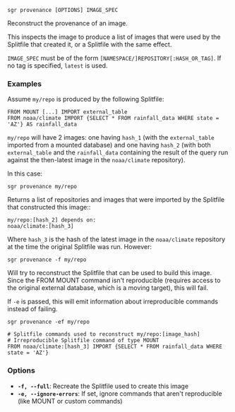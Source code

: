 
```sgr provenance [OPTIONS] IMAGE_SPEC```

Reconstruct the provenance of an image.

This inspects the image to produce a list of images that were used by the Splitfile
that created it, or a Splitfile with the same effect.

``IMAGE_SPEC`` must be of the form ``[NAMESPACE/]REPOSITORY[:HASH_OR_TAG]``.
If no tag is specified, ``latest`` is used.

### Examples

Assume ``my/repo`` is produced by the following Splitfile:

    FROM MOUNT [...] IMPORT external_table
    FROM noaa/climate IMPORT {SELECT * FROM rainfall_data WHERE state = 'AZ'} AS rainfall_data

``my/repo`` will have 2 images: one having ``hash_1`` (with the ``external_table`` imported from a mounted database)
and one having ``hash_2`` (with both ``external_table`` and the ``rainfall_data`` containing the result
of the query run against the then-latest image in the ``noaa/climate`` repository).

In this case:

``sgr provenance my/repo``

Returns a list of repositories and images that were imported by the Splitfile that constructed this image::

    my/repo:[hash_2] depends on:
    noaa/climate:[hash_3]

Where ``hash_3`` is the hash of the latest image in the ``noaa/climate`` repository at the time the original
Splitfile was run. However:

``sgr provenance -f my/repo``

Will try to reconstruct the Splitfile that can be used to build this image. Since the FROM MOUNT command isn't
reproducible (requires access to the original external database, which is a moving target), this will fail.

If ``-e`` is passed, this will emit information about irreproducible commands instead of failing.

    sgr provenance -ef my/repo

    # Splitfile commands used to reconstruct my/repo:[image_hash]
    # Irreproducible Splitfile command of type MOUNT
    FROM noaa/climate:[hash_3] IMPORT {SELECT * FROM rainfall_data WHERE state = 'AZ'}

### Options

  * **`-f, --full`**: Recreate the Splitfile used to create this image
  * **`-e, --ignore-errors`**: If set, ignore commands that aren't reproducible (like MOUNT or custom commands)
